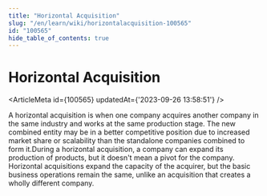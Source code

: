 ```yaml
---
title: "Horizontal Acquisition"
slug: "/en/learn/wiki/horizontalacquisition-100565"
id: "100565"
hide_table_of_contents: true
---
```



# Horizontal Acquisition

<ArticleMeta id={100565} updatedAt={'2023-09-26 13:58:51'} />
<div className='border-solid border-b border-t-0 my-4 border-[var(--ifm-color-gray-300)]' />

A horizontal acquisition is when one company acquires another company in the same industry and works at the same production stage. The new combined entity may be in a better competitive position due to increased market share or scalability than the standalone companies combined to form it.During a horizontal acquisition, a company can expand its production of products, but it doesn't mean a pivot for the company. Horizontal acquisitions expand the capacity of the acquirer, but the basic business operations remain the same, unlike an acquisition that creates a wholly different company.

